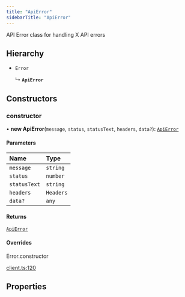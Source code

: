 ```yaml
---
title: "ApiError"
sidebarTitle: "ApiError"
---
```


API Error class for handling X API errors

## Hierarchy

- `Error`

  ↳ **`ApiError`**

## Constructors

### constructor

• **new ApiError**(`message`, `status`, `statusText`, `headers`, `data?`): [`ApiError`](/xdks/typescript/reference/classes/ApiError)

#### Parameters

| Name | Type |
| :------ | :------ |
| `message` | `string` |
| `status` | `number` |
| `statusText` | `string` |
| `headers` | `Headers` |
| `data?` | `any` |

#### Returns

[`ApiError`](/xdks/typescript/reference/classes/ApiError)

#### Overrides

Error.constructor



[client.ts:120](https://github.com/xdevplatform/xdk/blob/298ca9350d035e40e7c8ee0753c50052819a41e2/xdk/typescript/src/client.ts#L120)

## Properties

<ResponseField name="status" type="number" required>
</ResponseField>

<ResponseField name="statusText" type="string" required>
</ResponseField>

<ResponseField name="headers" type="Headers" required>
</ResponseField>

<ResponseField name="data" type="any">
</ResponseField>
